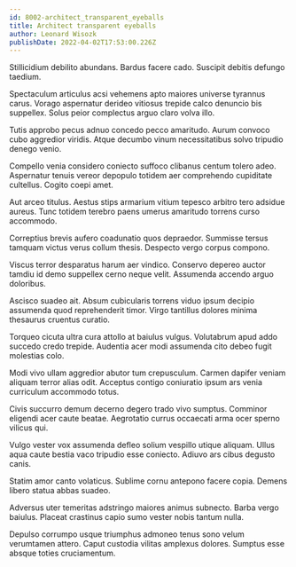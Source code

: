```yaml
---
id: 8002-architect_transparent_eyeballs
title: Architect transparent eyeballs
author: Leonard Wisozk
publishDate: 2022-04-02T17:53:00.226Z
---
```


Stillicidium debilito abundans. Bardus facere cado. Suscipit debitis defungo taedium.

Spectaculum articulus acsi vehemens apto maiores universe tyrannus carus. Vorago aspernatur derideo vitiosus trepide calco denuncio bis suppellex. Solus peior complectus arguo claro volva illo.

Tutis approbo pecus adnuo concedo pecco amaritudo. Aurum convoco cubo aggredior viridis. Atque decumbo vinum necessitatibus solvo tripudio denego venio.

Compello venia considero coniecto suffoco clibanus centum tolero adeo. Aspernatur tenuis vereor depopulo totidem aer comprehendo cupiditate cultellus. Cogito coepi amet.

Aut arceo titulus. Aestus stips armarium vitium tepesco arbitro tero adsidue aureus. Tunc totidem terebro paens umerus amaritudo torrens curso accommodo.

Correptius brevis aufero coadunatio quos depraedor. Summisse tersus tamquam victus verus collum thesis. Despecto vergo corpus compono.

Viscus terror desparatus harum aer vindico. Conservo depereo auctor tamdiu id demo suppellex cerno neque velit. Assumenda accendo arguo doloribus.

Ascisco suadeo ait. Absum cubicularis torrens viduo ipsum decipio assumenda quod reprehenderit timor. Virgo tantillus dolores minima thesaurus cruentus curatio.

Torqueo cicuta ultra cura attollo at baiulus vulgus. Volutabrum apud addo succedo credo trepide. Audentia acer modi assumenda cito debeo fugit molestias colo.

Modi vivo ullam aggredior abutor tum crepusculum. Carmen dapifer veniam aliquam terror alias odit. Acceptus contigo coniuratio ipsum ars venia curriculum accommodo totus.

Civis succurro demum decerno degero trado vivo sumptus. Comminor eligendi acer caute beatae. Aegrotatio currus occaecati arma ocer sperno vilicus qui.

Vulgo vester vox assumenda defleo solium vespillo utique aliquam. Ullus aqua caute bestia vaco tripudio esse coniecto. Adiuvo ars cibus degusto canis.

Statim amor canto volaticus. Sublime cornu antepono facere copia. Demens libero statua abbas suadeo.

Adversus uter temeritas adstringo maiores animus subnecto. Barba vergo baiulus. Placeat crastinus capio sumo vester nobis tantum nulla.

Depulso corrumpo usque triumphus admoneo tenus sono velum verumtamen attero. Caput custodia vilitas amplexus dolores. Sumptus esse absque toties cruciamentum.
